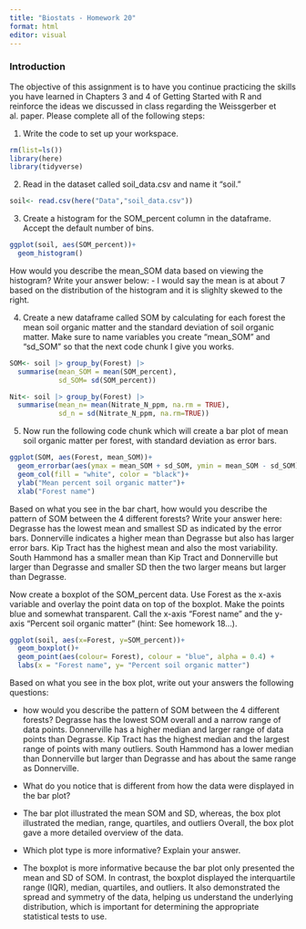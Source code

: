 ```yaml
---
title: "Biostats - Homework 20"
format: html
editor: visual
---
```


### Introduction

The objective of this assignment is to have you continue practicing the skills you have learned in Chapters 3 and 4 of Getting Started with R and reinforce the ideas we discussed in class regarding the Weissgerber et al. paper. Please complete all of the following steps:

1.  Write the code to set up your workspace.

```r
rm(list=ls())
library(here)
library(tidyverse)
```

2.  Read in the dataset called soil_data.csv and name it "soil."

```r
soil<- read.csv(here("Data","soil_data.csv"))
```

3.  Create a histogram for the SOM_percent column in the dataframe. Accept the default number of bins.

```r
ggplot(soil, aes(SOM_percent))+
  geom_histogram()
```

How would you describe the mean_SOM data based on viewing the histogram? Write your answer below:
- I would say the mean is at about 7 based on the distribution of the histogram and it is slighlty skewed to the right. 

4.  Create a new dataframe called SOM by calculating for each forest the mean soil organic matter and the standard deviation of soil organic matter. Make sure to name variables you create "mean_SOM" and "sd_SOM" so that the next code chunk I give you works.

```r
SOM<- soil |> group_by(Forest) |>
  summarise(mean_SOM = mean(SOM_percent),
            sd_SOM= sd(SOM_percent))
```


```r
Nit<- soil |> group_by(Forest) |>
  summarise(mean_n= mean(Nitrate_N_ppm, na.rm = TRUE),
            sd_n = sd(Nitrate_N_ppm, na.rm=TRUE))
```

5.  Now run the following code chunk which will create a bar plot of mean soil organic matter per forest, with standard deviation as error bars.

```r
ggplot(SOM, aes(Forest, mean_SOM))+
  geom_errorbar(aes(ymax = mean_SOM + sd_SOM, ymin = mean_SOM - sd_SOM), width = 0.2)+
  geom_col(fill = "white", color = "black")+
  ylab("Mean percent soil organic matter")+
  xlab("Forest name")
```

Based on what you see in the bar chart, how would you describe the pattern of SOM between the 4 different forests? Write your answer here: 
Degrasse has the lowest mean and smallest SD as indicated by the error bars.
Donnerville indicates a higher mean than Degrasse but also has larger error bars.
Kip Tract has the highest mean and also the most variability.
South Hammond has a smaller mean than Kip Tract and Donnerville but larger than Degrasse and smaller SD then the two larger means but larger than Degrasse. 


Now create a boxplot of the SOM_percent data. Use Forest as the x-axis variable and overlay the point data on top of the boxplot. Make the points blue and somewhat transparent. Call the x-axis "Forest name" and the y-axis "Percent soil organic matter" (hint: See homework 18...).

```r
ggplot(soil, aes(x=Forest, y=SOM_percent))+
  geom_boxplot()+
  geom_point(aes(colour= Forest), colour = "blue", alpha = 0.4) +
  labs(x = "Forest name", y= "Percent soil organic matter")
```

Based on what you see in the box plot, write out your answers the following questions:

-   how would you describe the pattern of SOM between the 4 different forests?
Degrasse has the lowest SOM overall and a narrow range of data points.
Donnerville has a higher median and larger range of data points than Degrasse.
Kip Tract has the highest median and the largest range of points with many outliers.
South Hammond has a lower median than Donnerville but larger than Degrasse and has about the same range as Donnerville.

-   What do you notice that is different from how the data were displayed in the bar plot?
- The bar plot illustrated the mean SOM and SD, whereas, the box plot illustrated the median, range, quartiles, and outliers Overall, the box plot gave a more detailed overview of the data.

-   Which plot type is more informative? Explain your answer.
- The boxplot is more informative because the bar plot only presented the mean and SD of SOM. In contrast, the boxplot displayed the interquartile range (IQR), median, quartiles, and outliers. It also demonstrated the spread and symmetry of the data, helping us understand the underlying distribution, which is important for determining the appropriate statistical tests to use.

